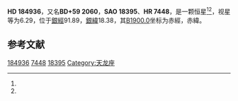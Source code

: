 {{Starbox begin
| name = HD 184936
}}
{{Starbox observe
| epoch = [[J2000.0|J2000.0]]
| constell = {{星座名待查}}<ref name=SIMBAD>{{cite web
 | url=http://simbad.u-strasbg.fr/simbad/sim-id?Ident=HR+7448
 | title =Pulsating variable Star
 | publisher=Centre de Données astronomiques de Strasbourg
 | work=SIMBAD
 | accessdate=2012-07-13}}</ref><ref name=DATA>{{cite web
 | url=http://vizier.u-strasbg.fr/viz-bin/VizieR-5?-out.add=.&-source=5050&-corr=PK=HR&-out.max=9999&HR=7448
 | title=VizieR Detailed Page
 | accessdate=2012-07-13
 | archive-date=2016-03-05
 | archive-url=https://web.archive.org/web/20160305193233/http://vizier.u-strasbg.fr/viz-bin/VizieR-5?-out.add=.&-source=5050&-corr=PK=HR&-out.max=9999&HR=7448
 | dead-url=no
 }}</ref>
| 星官 = 
| ra = {{RA|19|33|10.1}}<ref name=SIMBAD /><ref name=DATA />
| dec = {{DEC|+60|9|31}}<ref name=SIMBAD /><ref name=DATA />
| appmag_v = 6.29<ref name=SIMBAD /><ref name=DATA />
}}
{{Starbox character
| class = K4III<ref name=SIMBAD /><ref name=DATA />
| b-v = 1.57<ref name=SIMBAD /><ref name=DATA />
| u-b = 1.98<ref name=SIMBAD /><ref name=DATA />
| r-i = <ref name=SIMBAD /><ref name=DATA />
| variable = 
}}
{{Starbox astrometry
| radial_v = 1.98
| prop_mo_ra = -19
| parallax = 
| p_error = 
}}
{{Starbox catalog
| names =BD+59 2060，[[SAO星表|SAO]] 18395，[[HD星表|HD]] 184936，[[HR星表|HR]] 7448}}
{{Starbox reference |Simbad=HR+7448}}
{{Starbox end}}

'''HD 184936'''，又名'''BD+59 2060'''，'''SAO 18395'''、'''HR 7448'''，是一颗恒星<ref name=SIMBAD /><ref name=DATA />，视星等为6.29，位于[[銀道座標系|銀經]]91.89，[[銀道座標系|銀緯]]18.38，其[[B1900.0|B1900.0]]坐标为赤經{{RA|19|31|35.9}}，赤緯{{DEC|+59|18.38|24}}。

== 参考文献 ==
{{reflist}}

{{star-stub}}

[[Category:HD和HDE天體|184936]]
[[Category:HR天體|7448]]
[[Category:SAO天體|18395]]
[[Category:天龙座|Category:天龙座]]